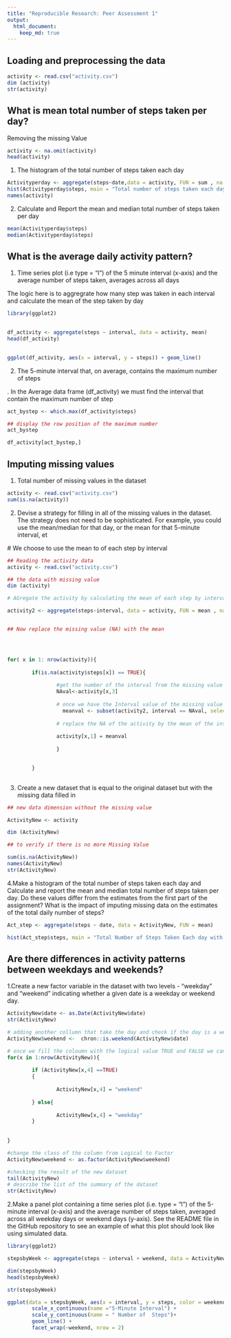 ```yaml
---
title: "Reproducible Research: Peer Assessment 1"
output: 
  html_document:
    keep_md: true
---
```



## Loading and preprocessing the data

```r

activity <- read.csv("activity.csv")
dim (activity)
str(activity)


```


## What is mean total number of steps taken per day?

Removing the missing Value 
```r

activity <- na.omit(activity)
head(activity)
```


1. The histogram of the total number of steps taken each day

```r
Activityperday <- aggregate(steps~date,data = activity, FUN = sum , na.rm = TRUE)
hist(Activityperday$steps, main = "Total number of steps taken each days ", xlab = "Steps")
names(activity)
```
2. Calculate and Report the mean and median total number of steps taken per day 

```r
mean(Activityperday$steps)
median(Activityperday$steps)

```
## What is the average daily activity pattern?

1. Time series plot (i.e type = "l") of the 5 minute interval (x-axis) and the average number of steps taken, averages across all days

The logic here is to aggregrate how many step was taken in each interval and calculate the mean of the step taken by day
```r
library(ggplot2)

  
df_activity <- aggregate(steps ~ interval, data = activity, mean)
head(df_activity)
        

ggplot(df_activity, aes(x = interval, y = steps)) + geom_line()

```

2. The 5-minute interval that, on average, contains the maximum number of steps 

. In the Average data frame (df_activity) we must find the interval that contain the maximum number of step
```r
act_bystep <- which.max(df_activity$steps)

## display the row position of the maximum number
act_bystep

df_activity[act_bystep,]
```
## Imputing missing values

1. Total number of missing values in the dataset
```r
activity <- read.csv("activity.csv")
sum(is.na(activity))
```
2. Devise a strategy for filling in all of the missing values in the dataset. The strategy does not need to be sophisticated. For example, you could use the mean/median for that day, or the mean for that 5-minute interval, et

 #  We choose to use the mean to of each step by interval 
```r

## Reading the activity data
activity <- read.csv("activity.csv")

## the data with missing value
dim (activity)

# AGregate the activity by calculating the mean of each step by interval

activity2 <- aggregate(steps~interval, data = activity, FUN = mean , na.rm = TRUE)


## Now replace the missing value (NA) with the mean




for( x in 1: nrow(activity)){
            
        if(is.na(activity$steps[x]) == TRUE){
                           
                #get the number of the interval from the missing value                
                NAval<-activity[x,3]
                          
                # once we have the Interval value of the missing value , we can determine mean value from the activity2 table 
                  meanval <- subset(activity2, interval == NAval, select = steps)
                           
                # replace the NA of the activity by the mean of the interval
                          
                activity[x,1] = meanval
                           
                }
        

        }
     


```
3. Create a new dataset that is equal to the original dataset but with the missing data filled in

```r
## new data dimension without the missing value

ActivityNew <- activity 

dim (ActivityNew)

## to verify if there is no more Missing Value

sum(is.na(ActivityNew))
names(ActivityNew)
str(ActivityNew)

```
4.Make a histogram of the total number of steps taken each day and Calculate and report the mean and median total number of steps taken per day. Do these values differ from the estimates from the first part of the assignment? What is the impact of imputing missing data on the estimates of the total daily number of steps?

```r

Act_step <- aggregate(steps ~ date, data = ActivityNew, FUN = mean)

hist(Act_step$steps, main = "Total Number of Steps Taken Each day with Mean" , xlab = "Steps")
```





## Are there differences in activity patterns between weekdays and weekends?

1.Create a new factor variable in the dataset with two levels - "weekday" and "weekend" indicating whether a given date is a weekday or weekend day.

```r


ActivityNew$date <- as.Date(ActivityNew$date)
str(ActivityNew)

# adding another collumn that take the day and check if the day is a weekend and return TRUE or else FALSE 
ActivityNew$weekend <-  chron::is.weekend(ActivityNew$date) 

# once we fill the coloumn with the logical value TRUE and FALSE we can now replace it by checking if it TRUE then the day is te weekend else it is a week day.
for(x in 1:nrow(ActivityNew)){
   
        if (ActivityNew[x,4] ==TRUE)
        {
                
                ActivityNew[x,4] = "weekend"
                
        } else{
                
                ActivityNew[x,4] = "weekday"
        }
        
        
} 

#change the class of the column from Logical to Factor 
ActivityNew$weekend <- as.factor(ActivityNew$weekend)

#checking the result of the new dataset 
tail(ActivityNew)
# describe the list of the summary of the dataset 
str(ActivityNew)
```

2.Make a panel plot containing a time series plot (i.e. type = "l") of the 5-minute interval (x-axis) and the average number of steps taken, averaged across all weekday days or weekend days (y-axis). See the README file in the GitHub repository to see an example of what this plot should look like using simulated data.




```r

library(ggplot2)

stepsbyWeek <- aggregate(steps ~ interval + weekend, data = ActivityNew, FUN = mean)

dim(stepsbyWeek)
head(stepsbyWeek)

str(stepsbyWeek)

ggplot(data = stepsbyWeek, aes(x = interval, y = steps, color = weekend )) +    
        scale_x_continuous(name ="5-Minute Interval") + 
        scale_y_continuous(name = " Number of  Steps")+
        geom_line() + 
        facet_wrap(~weekend, nrow = 2)


```












